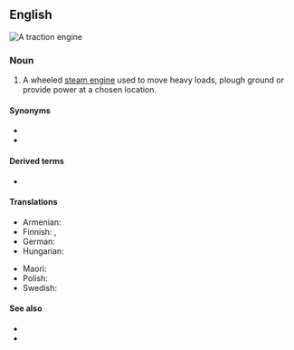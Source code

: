 ==English==
[[Image:CASE Black Lady vr.jpg|thumb|A traction engine]]
{{wikipedia}}

===Noun===
{{en-noun}}

# A wheeled [[steam engine]] used to move heavy loads, plough ground or provide power at a chosen location.

====Synonyms====
* {{l|en|road locomotive}}
* {{l|en|steam tractor}}

====Derived terms====
* {{l|en|tractioneer}}

====Translations====
{{trans-top|steam engine}}
* Armenian: {{t+|hy|շոգեշարժ}}
* Finnish: {{t|fi|lokomobiili}}, {{t|fi|höyrytraktori}}
* German: {{t+|de|Lokomobile|f}}
* Hungarian: {{t|hu|lokomobil}}
{{trans-mid}}
* Maori: {{t|mi|tarakihana}}
* Polish: {{t+|pl|lokomobila|f}}
* Swedish: {{t+|sv|lokomobil|c}}
{{trans-bottom}}

====See also====
* {{l|en|traction motor}}
* {{l|en|tractor}}